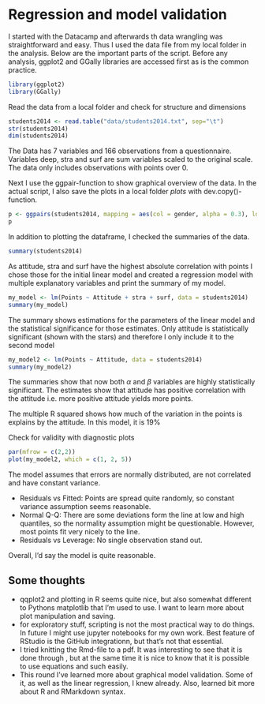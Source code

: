 # Regression and model validation
I started with the Datacamp and afterwards th data wrangling was straightforward and easy. Thus I used the data file from my local folder in the analysis. Below are the important parts of the script. Before any analysis,  ggplot2 and GGally libraries are accessed first as is the common practice.
```r
library(ggplot2)
library(GGally)
```
Read the data from a local folder and check for structure and dimensions
```r
students2014 <- read.table("data/students2014.txt", sep="\t")
str(students2014)
dim(students2014)
```
The Data has 7 variables and 166 observations from a questionnaire. Variables deep, stra and surf are sum variables scaled to the original scale. The data only includes observations with points over 0.

Next I use the ggpair-function to show graphical overview of the data. In the actual script, I also save the plots in a local folder *plots* with dev.copy()-function.
```r
p <- ggpairs(students2014, mapping = aes(col = gender, alpha = 0.3), lower = list(combo = wrap("facethist", bins = 20)))
p
```

In addition to plotting the dataframe, I checked the summaries of the data.
```r
summary(students2014)
```
As attitude, stra and surf have the highest absolute correlation with points I chose those for the initial linear model and created a regression model with multiple explanatory variables and print the summary of my model.
```r
my_model <- lm(Points ~ Attitude + stra + surf, data = students2014)
summary(my_model)
```
The summary shows estimations for the parameters of the linear model and the statistical significance for those estimates. Only attitude is statistically significant (shown with the stars) and therefore I only include it to the second model
```r
my_model2 <- lm(Points ~ Attitude, data = students2014)
summary(my_model2)
```
The summaries show that now both $\alpha$ and $\beta$ variables are highly statistically significant. The estimates show that attitude has positive correlation with the attitude i.e. more positive attitude yields more points.

The multiple R squared shows how much of the variation in the points is explains by the attitude. In this model, it is 19%

Check for validity with diagnostic plots
```r
par(mfrow = c(2,2))
plot(my_model2, which = c(1, 2, 5))
```

The model assumes that errors are normally distributed, are not correlated and have constant variance.

* Residuals vs Fitted: Points are spread quite randomly, so constant variance assumption seems reasonable.
* Normal Q-Q: There are some deviations form the line at low and high quantiles, so the normality assumption might be questionable. However, most points fit very nicely to the line.
* Residuals vs Leverage: No single observation stand out.

Overall, I'd say the model is quite reasonable.

## Some thoughts
* qqplot2 and plotting in R seems quite nice, but also somewhat different to Pythons matplotlib that I'm used to use. I want to learn more about plot manipulation and saving.
* for exploratory stuff, scripting is not the most practical way to do things. In future I might use jupyter notebooks for my own work. Best feature of RStudio is the GitHub integrationn, but that's not that essential.
* I tried knitting the Rmd-file to a pdf. It was interesting to see that it is done through \LaTeX, but at the same time it is nice to know that it is possible to use equations and such easily.
* This round I've learned more about graphical model validation. Some of it, as well as the linear regression, I knew already. Also,  learned bit more about R and RMarkdown syntax.